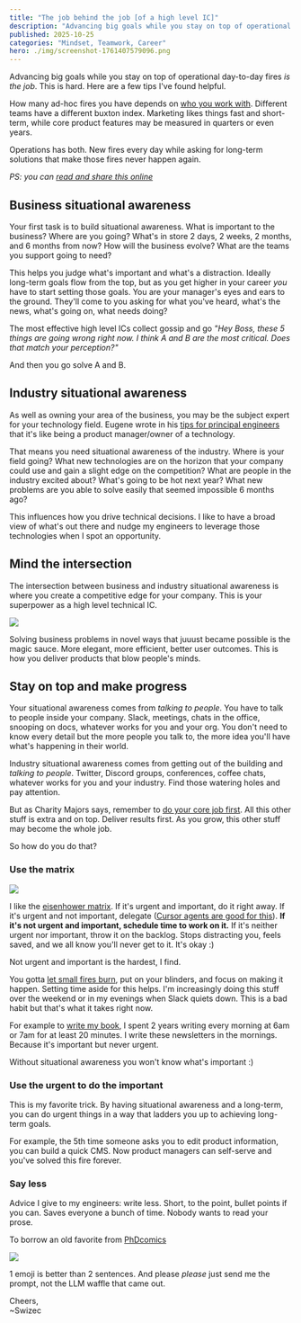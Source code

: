 ```yaml
---
title: "The job behind the job [of a high level IC]"
description: "Advancing big goals while you stay on top of operational day-to-day fires _is the job_. This is hard. Here are a few tips I've found helpful."
published: 2025-10-25
categories: "Mindset, Teamwork, Career"
hero: ./img/screenshot-1761407579096.png
---
```


Advancing big goals while you stay on top of operational day-to-day fires _is the job_. This is hard. Here are a few tips I've found helpful.

How many ad-hoc fires you have depends on [who you work with](https://swizec.com/blog/the-buxton-index-why-some-are-hard-to-work-with/). Different teams have a different buxton index. Marketing likes things fast and short-term, while core product features may be measured in quarters or even years.

Operations has both. New fires every day while asking for long-term solutions that make those fires never happen again.

_PS: you can [read and share this online](https://swizec.com/blog/the-job-behind-the-job-of-a-high-level-ic/)_

## Business situational awareness

Your first task is to build situational awareness. What is important to the business? Where are you going? What's in store 2 days, 2 weeks, 2 months, and 6 months from now? How will the business evolve? What are the teams you support going to need?

This helps you judge what's important and what's a distraction. Ideally long-term goals flow from the top, but as you get higher in your career _you_ have to start setting those goals. You are your manager's eyes and ears to the ground. They'll come to you asking for what you've heard, what's the news, what's going on, what needs doing?

The most effective high level ICs collect gossip and go _"Hey Boss, these 5 things are going wrong right now. I think A and B are the most critical. Does that match your perception?"_

And then you go solve A and B.

## Industry situational awareness

As well as owning your area of the business, you may be the subject expert for your technology field. Eugene wrote in his [tips for principal engineers](https://eugeneyan.com/writing/principal/) that it's like being a product manager/owner of a technology.

That means you need situational awareness of the industry. Where is your field going? What new technologies are on the horizon that your company could use and gain a slight edge on the competition? What are people in the industry excited about? What's going to be hot next year? What new problems are you able to solve easily that seemed impossible 6 months ago?

This influences how you drive technical decisions. I like to have a broad view of what's out there and nudge my engineers to leverage those technologies when I spot an opportunity.

## Mind the intersection

The intersection between business and industry situational awareness is where you create a competitive edge for your company. This is your superpower as a high level technical IC.

![](https://i.imgur.com/bD1B8qE.png)

Solving business problems in novel ways that juuust became possible is the magic sauce. More elegant, more efficient, better user outcomes. This is how you deliver products that blow people's minds.

## Stay on top and make progress

Your situational awareness comes from _talking to people_. You have to talk to people inside your company. Slack, meetings, chats in the office, snooping on docs, whatever works for you and your org. You don't need to know every detail but the more people you talk to, the more idea you'll have what's happening in their world.

Industry situational awareness comes from getting out of the building and _talking to people_. Twitter, Discord groups, conferences, coffee chats, whatever works for you and your industry. Find those watering holes and pay attention.

But as Charity Majors says, remember to [do your core job first](https://charity.wtf/2021/03/07/know-your-one-job-and-do-it-first/). All this other stuff is extra and on top. Deliver results first. As you grow, this other stuff may become the whole job.

So how do you do that?

### Use the matrix

[![](https://swizec.com/static/febc48621309b4314032edd86975b141/00f91/Eisenhower-Matrix-4b4gbb.webp)](https://swizec.com/blog/how-do-you-prioritize/)

I like the [eisenhower matrix](https://swizec.com/blog/how-do-you-prioritize/). If it's urgent and important, do it right away. If it's urgent and not important, delegate ([Cursor agents are good for this](https://swizec.com/blog/cursor-background-agents-in-slack-changed-my-workflow/)). **If it's not urgent and important, schedule time to work on it.** If it's neither urgent nor important, throw it on the backlog. Stops distracting you, feels saved, and we all know you'll never get to it. It's okay :)

Not urgent and important is the hardest, I find.

You gotta [let small fires burn](https://swizec.com/blog/let-small-fires-burn/), put on your blinders, and focus on making it happen. Setting time aside for this helps. I'm increasingly doing this stuff over the weekend or in my evenings when Slack quiets down. This is a bad habit but that's what it takes right now.

For example to [write my book](https://scalingfastbook.com), I spent 2 years writing every morning at 6am or 7am for at least 20 minutes. I write these newsletters in the mornings. Because it's important but never urgent.

Without situational awareness you won't know what's important :)

### Use the urgent to do the important

This is my favorite trick. By having situational awareness and a long-term, you can do urgent things in a way that ladders you up to achieving long-term goals.

For example, the 5th time someone asks you to edit product information, you can build a quick CMS. Now product managers can self-serve and you've solved this fire forever.

### Say less

Advice I give to my engineers: write less. Short, to the point, bullet points if you can. Saves everyone a bunch of time. Nobody wants to read your prose.

To borrow an old favorite from [PhDcomics](https://phdcomics.com/comics/archive.php?comicid=1047)

![](http://www.phdcomics.com/comics/archive/phd072508s.gif)

1 emoji is better than 2 sentences. And please _please_ just send me the prompt, not the LLM waffle that came out.

Cheers,<br/>
~Swizec

